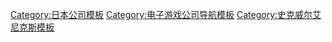 {{Navbox
| name = Square Enix
| title = [[史克威尔艾尼克斯|史克威爾艾尼克斯控股]]
| image = [[File:Square Enix logo.svg|150px]]
| state = {{{state|autocollapse}}}
| listclass = hlist
| above = 原[[史克威爾]]和[[艾尼克斯]]

| group1 = 子公司
| list1 = {{Navbox subgroup
 | group1 = 现有
 | list1 =
*[[史克威尔艾尼克斯]]
**[[东京RPG工厂]]
* [[史克威尔艾尼克斯欧洲]]
** [[Beautiful Game Studios]]
** [[晶体动力]]
** [[艺夺蒙特利尔]]
** [[史克威尔艾尼克斯蒙特利尔]]
** [[Square Enix Collective]]
* [[太東]]

 | group2 = 停业
 | list2 =
* [[DigiCube]]
* [[Eidos Interactive]]
* [[Quest]]
* 神罗科技
* Studio Istolia

 | group3 = 前子公司
 | list3 = [[IO Interactive]]
  }}

| group2 = 重要人物
| list2 =
* [[北瀨佳範]]
* [[桥本真司]]
* [[野村哲也]]
* [[田畑端]]
* [[田中弘道]]
* [[时田贵司]]
* [[吉田直树]]
* [[福岛康博]]
* [[宮本雅史]]
* [[和田洋一]]
* [[松田洋祐]]
* [[下村阳子]]

| group3 = 游戏列表
| list3 =
* [[史克威尔艾尼克斯电子游戏列表|史克威尔艾尼克斯]]
** [[史克威尔艾尼克斯手机游戏列表|手机游戏]]
* [[史克威尔电子游戏列表|史克威尔]]
* [[艾尼克斯电子游戏列表|艾尼克斯]]
** {{tsl|en|List of Enix home computer games|艾尼克斯家用电脑游戏列表|家用电脑}}
* [[史克威尔艾尼克斯欧洲游戏列表|史克威尔艾尼克斯欧洲]]
** [[晶体动力电子游戏列表|晶体动力]]
** {{tsl|en|List of Eidos Interactive games||艺夺}}
* {{tsl|en|List of Taito games|太东电子游戏列表|太东}}

| group4 = [[史克威尔艾尼克斯电子游戏系列列表|知名系列]]
| list4 = 
* [[勇者鬥惡龍系列|勇者鬥惡龍]]
* [[最終幻想系列|最終幻想]]
* [[沙加系列|沙加]]
* [[聖劍傳說系列|聖劍傳說]]
* [[冠军足球经理系列|冠军足球经理]]
* [[前线任务系列|前线任务]]
* [[时空系列|时空]]
* [[星海遊俠系列|星海遊俠]]
* [[古墓丽影系列|古墓丽影]]
* [[神偷：暗黑计划|神偷]]
* [[刺客任務系列|刺客任務]]
* [[王國之心系列|王國之心]]
* [[駭客入侵系列|駭客入侵]]
* [[正當防衛系列|正当防卫]]
* [[駭客入侵系列|杀出重围]]
* [[龙背上的骑兵系列|誓血龍騎士]]
* [[香港秘密警察]]
* [[混沌之戒]]
* [[太空侵略者]]

| group5 = 相关条目
| list5 =
* [[史克威尔艾尼克斯合辑列表|合辑]]
* [[Ultimania]]
* [[DigiCube唱片]]
* [[DS:Style系列作品列表|DS:Style]]
* [[月刊少年GANGAN]]
* {{tsl|en|Localization of Square Enix video games|史克威尔艾尼克斯电子游戏的本地化|游戏本地化}}
* [[PlayOnline]]

| belowclass = hlist
| below =
* {{Icon|Category}} [[:Category:史克威爾艾尼克斯|分類]]
* {{Icon|Portal}} [[Portal:史克威尔艾尼克斯|主题]]

}}<noinclude>
{{collapsible option}}

{{DEFAULTSORT:Square Enix}}
[[Category:日本公司模板]]
[[Category:电子游戏公司导航模板]]
[[Category:史克威尔艾尼克斯模板]]
</noinclude>